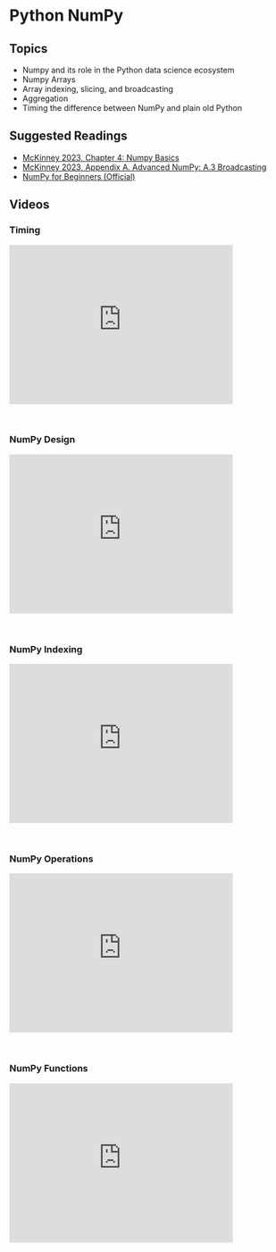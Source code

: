 # Python NumPy

## Topics

-   Numpy and its role in the Python data science ecosystem
-   Numpy Arrays
-   Array indexing, slicing, and broadcasting
-   Aggregation
-   Timing the difference between NumPy and plain old Python

## Suggested Readings

-   [McKinney 2023, Chapter 4: Numpy Basics](https://wesmckinney.com/book/numpy-basics)
-   [McKinney 2023, Appendix A. Advanced NumPy: A.3 Broadcasting](https://wesmckinney.com/book/advanced-numpy#numpy_broadcasting)
-   [NumPy for Beginners (Official)](https://numpy.org/doc/stable/user/absolute_beginners.html)

## Videos

### Timing

<iframe id="kmsembed-1_iqh7lf2d" width="400" height="285" src="https://kaltura-prod.its.virginia.edu/embed/secure/iframe/entryId/1_iqh7lf2d/uiConfId/55951482/pbc/365587152/st/0" class="kmsembed" allowfullscreen webkitallowfullscreen mozAllowFullScreen allow="autoplay *; fullscreen *; encrypted-media *" referrerPolicy="no-referrer-when-downgrade" sandbox="allow-downloads allow-forms allow-same-origin allow-scripts allow-top-navigation allow-pointer-lock allow-popups allow-modals allow-orientation-lock allow-popups-to-escape-sandbox allow-presentation allow-top-navigation-by-user-activation" frameborder="0" title="DS 5100 M05 Timing"></iframe><br />

### NumPy Design

<iframe id="kmsembed-1_yllux9iz" width="400" height="285" src="https://kaltura-prod.its.virginia.edu/embed/secure/iframe/entryId/1_yllux9iz/uiConfId/55951482/pbc/365587152/st/0" class="kmsembed" allowfullscreen webkitallowfullscreen mozAllowFullScreen allow="autoplay *; fullscreen *; encrypted-media *" referrerPolicy="no-referrer-when-downgrade" sandbox="allow-downloads allow-forms allow-same-origin allow-scripts allow-top-navigation allow-pointer-lock allow-popups allow-modals allow-orientation-lock allow-popups-to-escape-sandbox allow-presentation allow-top-navigation-by-user-activation" frameborder="0" title="DS 5100 M05 NumPy Design"></iframe><br />

### NumPy Indexing

<iframe id="kmsembed-1_6i1y824p" width="400" height="285" src="https://kaltura-prod.its.virginia.edu/embed/secure/iframe/entryId/1_6i1y824p/uiConfId/55951482/pbc/365587152/st/0" class="kmsembed" allowfullscreen webkitallowfullscreen mozAllowFullScreen allow="autoplay *; fullscreen *; encrypted-media *" referrerPolicy="no-referrer-when-downgrade" sandbox="allow-downloads allow-forms allow-same-origin allow-scripts allow-top-navigation allow-pointer-lock allow-popups allow-modals allow-orientation-lock allow-popups-to-escape-sandbox allow-presentation allow-top-navigation-by-user-activation" frameborder="0" title="DS 5100 M05 NumPy Indexing"></iframe><br />

### NumPy Operations

<iframe id="kmsembed-1_mg2065wj" width="400" height="285" src="https://kaltura-prod.its.virginia.edu/embed/secure/iframe/entryId/1_mg2065wj/uiConfId/55951482/pbc/365587152/st/0" class="kmsembed" allowfullscreen webkitallowfullscreen mozAllowFullScreen allow="autoplay *; fullscreen *; encrypted-media *" referrerPolicy="no-referrer-when-downgrade" sandbox="allow-downloads allow-forms allow-same-origin allow-scripts allow-top-navigation allow-pointer-lock allow-popups allow-modals allow-orientation-lock allow-popups-to-escape-sandbox allow-presentation allow-top-navigation-by-user-activation" frameborder="0" title="DS 5100 M05 NumPy Operations"></iframe><br />

### NumPy Functions

<iframe id="kmsembed-1_zk0us6gr" width="400" height="285" src="https://kaltura-prod.its.virginia.edu/embed/secure/iframe/entryId/1_zk0us6gr/uiConfId/55951482/pbc/365587152/st/0" class="kmsembed" allowfullscreen webkitallowfullscreen mozAllowFullScreen allow="autoplay *; fullscreen *; encrypted-media *" referrerPolicy="no-referrer-when-downgrade" sandbox="allow-downloads allow-forms allow-same-origin allow-scripts allow-top-navigation allow-pointer-lock allow-popups allow-modals allow-orientation-lock allow-popups-to-escape-sandbox allow-presentation allow-top-navigation-by-user-activation" frameborder="0" title="DS 5100 M05 NumPy Functions"></iframe><br />
